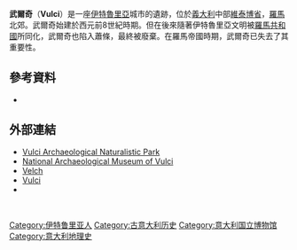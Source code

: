 '''武爾奇'''（'''Vulci'''）是一座[[伊特魯里亞|伊特魯里亞]]城市的遺跡，位於[[義大利|義大利]]中部[[維泰博省|維泰博省]]，[[羅馬|羅馬]]北郊。武爾奇始建於西元前8世紀時期。但在後來隨著伊特魯里亞文明被[[羅馬共和國|羅馬共和國]]所同化，武爾奇也陷入蕭條，最終被廢棄。在羅馬帝國時期，武爾奇已失去了其重要性。

==參考資料==
*{{1911}}

==外部連結==
{{Wikisource1911Enc|Volci}}
{{Commonscat|Vulci|武爾奇}}
*[http://english.vulci.it/ Vulci Archaeological Naturalistic Park]{{dead link|date=2018年1月 |bot=InternetArchiveBot |fix-attempted=yes }}
*[http://www.etruriameridionale.beniculturali.it/index.php?en/151/museo-archeologico-nazionale-di-vulci National Archaeological Museum of Vulci] {{Wayback|url=http://www.etruriameridionale.beniculturali.it/index.php?en%2F151%2Fmuseo-archeologico-nazionale-di-vulci |date=20200404081953 }}
*[http://www.mysteriousetruscans.com/velch.html Velch] {{Wayback|url=http://www.mysteriousetruscans.com/velch.html |date=20190515101913 }}
*[http://penelope.uchicago.edu/Thayer/E/Gazetteer/Places/Europe/Italy/_Periods/Roman/Archaic/Etruscan/_Texts/DENETR*/21.html Vulci] {{Wayback|url=http://penelope.uchicago.edu/Thayer/E/Gazetteer/Places/Europe/Italy/_Periods/Roman/Archaic/Etruscan/_Texts/DENETR*/21.html |date=20200329101821 }}
*{{cite web |url=http://pleiades.stoa.org/places/413393 |title=Places: 413393 (Vulci) |author=Harris, W., R. Talbert, T. Elliott, S. Gillies |accessdate=March 8, 2012<!-- 3:47 pm --> |publisher=Pleiades |archive-date=2021-01-20 |archive-url=https://web.archive.org/web/20210120104959/https://pleiades.stoa.org/places/413393 |dead-url=no }}
<BR>
{{Landmarks of Lazio}}

[[Category:伊特鲁里亚人|Category:伊特鲁里亚人]]
[[Category:古意大利历史|Category:古意大利历史]]
[[Category:意大利国立博物馆|Category:意大利国立博物馆]]
[[Category:意大利地理史|Category:意大利地理史]]
